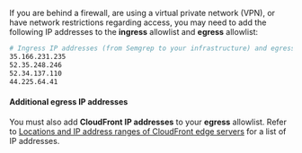 If you are behind a firewall, are using a virtual private network (VPN), or have network restrictions regarding access, you may need to add the following IP addresses to the **ingress** allowlist and **egress** allowlist:

```bash
# Ingress IP addresses (from Semgrep to your infrastructure) and egress IP addresses (from your infrastructure to Semgrep)
35.166.231.235
52.35.248.246
52.34.137.110
44.225.64.41
```

#### Additional egress IP addresses

You must also add **CloudFront IP addresses** to your **egress** allowlist. Refer to [<i class="fas fa-external-link fa-xs"></i> Locations and IP address ranges of CloudFront edge servers](https://docs.aws.amazon.com/AmazonCloudFront/latest/DeveloperGuide/LocationsOfEdgeServers.html) for a list of IP addresses.
